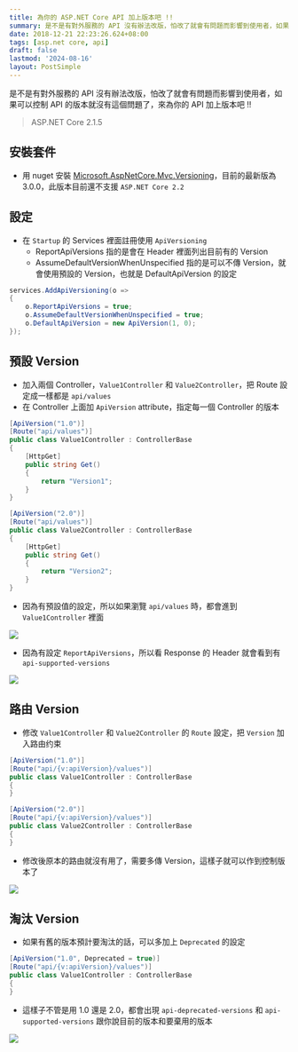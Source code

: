 ```yaml
---
title: 為你的 ASP.NET Core API 加上版本吧 !!
summary: 是不是有對外服務的 API 沒有辦法改版，怕改了就會有問題而影響到使用者，如果可以控制 API 的版本就沒有這個問題了，來為你的 API 加上版本吧 !!
date: 2018-12-21 22:23:26.624+08:00
tags: [asp.net core, api]
draft: false
lastmod: '2024-08-16'
layout: PostSimple
---
```


是不是有對外服務的 API 沒有辦法改版，怕改了就會有問題而影響到使用者，如果可以控制 API 的版本就沒有這個問題了，來為你的 API 加上版本吧 !!

> ASP.NET Core 2.1.5

## 安裝套件

- 用 nuget 安裝 [Microsoft.AspNetCore.Mvc.Versioning](https://www.nuget.org/packages/microsoft.aspnetcore.mvc.versioning/)，目前的最新版為 3.0.0，此版本目前還不支援 `ASP.NET Core 2.2`

## 設定

- 在 `Startup` 的 Services 裡面註冊使用 `ApiVersioning`
  - ReportApiVersions 指的是會在 Header 裡面列出目前有的 Version
  - AssumeDefaultVersionWhenUnspecified 指的是可以不傳 Version，就會使用預設的 Version，也就是 DefaultApiVersion 的設定

```csharp
services.AddApiVersioning(o =>
{
    o.ReportApiVersions = true;
    o.AssumeDefaultVersionWhenUnspecified = true;
    o.DefaultApiVersion = new ApiVersion(1, 0);
});
```

## 預設 Version

- 加入兩個 Controller，`Value1Controller` 和 `Value2Controller`，把 Route 設定成一樣都是 `api/values`
- 在 Controller 上面加 `ApiVersion` attribute，指定每一個 Controller 的版本

```csharp
[ApiVersion("1.0")]
[Route("api/values")]
public class Value1Controller : ControllerBase
{
    [HttpGet]
    public string Get()
    {
        return "Version1";
    }
}
```

```csharp
[ApiVersion("2.0")]
[Route("api/values")]
public class Value2Controller : ControllerBase
{
    [HttpGet]
    public string Get()
    {
        return "Version2";
    }
}
```

- 因為有預設值的設定，所以如果瀏覽 `api/values` 時，都會進到 `Value1Controller` 裡面

![](https://image.cashwu.com/404.webp)

- 因為有設定 `ReportApiVersions`，所以看 Response 的 Header 就會看到有 `api-supported-versions`

![](https://image.cashwu.com/404.webp)

## 路由 Version

- 修改 `Value1Controller` 和 `Value2Controller` 的 `Route` 設定，把 `Version` 加入路由约束

```csharp
[ApiVersion("1.0")]
[Route("api/{v:apiVersion}/values")]
public class Value1Controller : ControllerBase
{
}
```

```csharp
[ApiVersion("2.0")]
[Route("api/{v:apiVersion}/values")]
public class Value2Controller : ControllerBase
{
}
```

- 修改後原本的路由就沒有用了，需要多傳 Version，這樣子就可以作到控制版本了

![](https://image.cashwu.com/404.webp)

## 淘汰 Version

- 如果有舊的版本預計要淘汰的話，可以多加上 `Deprecated` 的設定

```csharp
[ApiVersion("1.0", Deprecated = true)]
[Route("api/{v:apiVersion}/values")]
public class Value1Controller : ControllerBase
{
}
```

- 這樣子不管是用 1.0 還是 2.0，都會出現 `api-deprecated-versions` 和 `api-supported-versions` 跟你說目前的版本和要棄用的版本

![](https://image.cashwu.com/404.webp)
